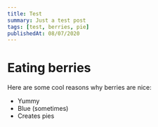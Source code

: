 ```yaml
---
title: Test
summary: Just a test post
tags: [test, berries, pie]
publishedAt: 08/07/2020
---
```


# Eating berries

Here are some cool reasons why berries are nice:

- Yummy
- Blue (sometimes)
- Creates pies
